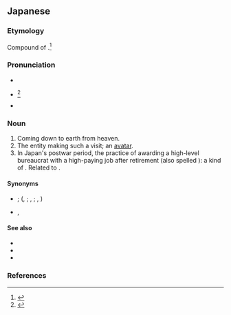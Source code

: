 ==Japanese==
{{ja-kanjitab|あま|くだ|o2=り|yomi=kun}}

===Etymology===
Compound of {{compound|lang=ja|sort=あまくだり|天|tr1=ama|t1=heaven, heavens|降る|alt2=降り|tr2=kudari|t2=the {{m|ja|連用形|tr=ren'yōkei|pos=stem or continuative form}} of verb {{ja-l|降る}} ''kudaru'' “to descend, to come down”}}.<ref name="KDJ">{{R:Kokugo Dai Jiten}}</ref>

===Pronunciation===
* {{l|ja|sc=Latn|訓読み|Kun'yomi}}
* {{ja-accent-common|h|あ|まくだり}}<ref name="DJR">{{R:Daijirin}}</ref>
* {{IPA|lang=ja|[a̠ma̠kɯᵝda̠ɾi]}}

===Noun===
{{ja-noun|あまくだり}}

# Coming down to earth from heaven.
# The entity making such a visit; an [[avatar]].
# In Japan's postwar period, the practice of awarding a high-level bureaucrat with a high-paying job after retirement (also spelled {{l|ja|天下り}}): a kind of {{m|en|golden parachute}}. Related to {{m|en|regulatory capture}}.

====Synonyms====
* {{sense|someone descended from heaven}} {{ja-l|天降人|あまくだりびと|amakudaribito}}; {{ja-l|天人}} ({{ja-l|てんにん}}, {{ja-l|||tennin}}; {{ja-l|あまびと}}, {{ja-l|||amabito}}; {{ja-l|あめひと}}, {{ja-l|||amehito}})
* {{sense|avatar of a god}} {{ja-l|化身|けしん|keshin}}, {{ja-l|権化|ごんげ|gonge}}

====See also====
* {{pedialite|Golden parachute}}
* {{pedialite|Regulatory capture}}
* {{pedialite|Avatar}}

===References===
<references/>